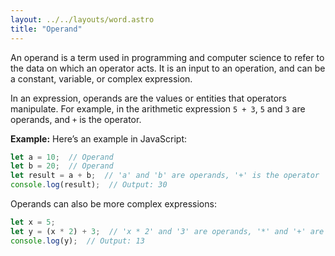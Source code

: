 ```yaml
---
layout: ../../layouts/word.astro
title: "Operand"
---
```

An operand is a term used in programming and computer science to refer to the data on which an operator acts. It is an input to an operation, and can be a constant, variable, or complex expression.

In an expression, operands are the values or entities that operators manipulate. For example, in the arithmetic expression `5 + 3`, `5` and `3` are operands, and `+` is the operator.

**Example:**
Here’s an example in JavaScript:

```javascript
let a = 10;  // Operand
let b = 20;  // Operand
let result = a + b;  // 'a' and 'b' are operands, '+' is the operator
console.log(result);  // Output: 30
```

Operands can also be more complex expressions:

```javascript
let x = 5;
let y = (x * 2) + 3;  // 'x * 2' and '3' are operands, '*' and '+' are operators
console.log(y);  // Output: 13
```